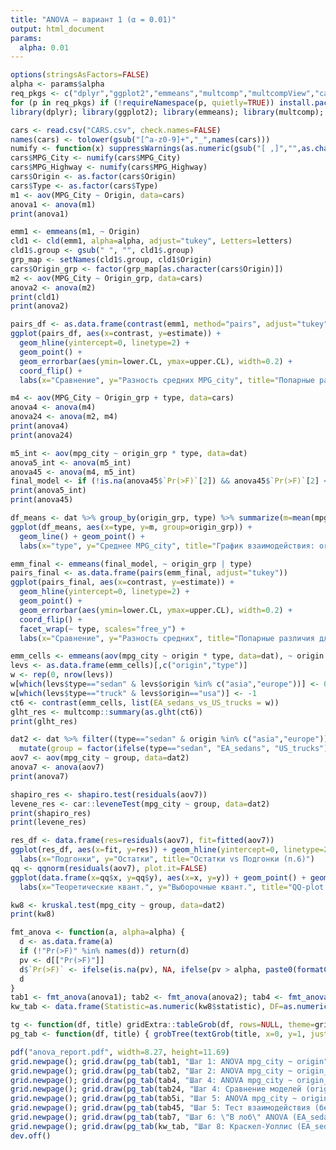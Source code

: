 ```yaml
---
title: "ANOVA — вариант 1 (α = 0.01)"
output: html_document
params:
  alpha: 0.01
---
```


```r
options(stringsAsFactors=FALSE)
alpha <- params$alpha
req_pkgs <- c("dplyr","ggplot2","emmeans","multcomp","multcompView","car","gridExtra","grid","stringr")
for (p in req_pkgs) if (!requireNamespace(p, quietly=TRUE)) install.packages(p, repos="https://cloud.r-project.org")
library(dplyr); library(ggplot2); library(emmeans); library(multcomp); library(multcompView); library(car); library(gridExtra); library(grid); library(stringr)

cars <- read.csv("CARS.csv", check.names=FALSE)
names(cars) <- tolower(gsub("[^a-z0-9]+","_",names(cars)))
numify <- function(x) suppressWarnings(as.numeric(gsub("[ ,]","",as.character(x))))
cars$MPG_City <- numify(cars$MPG_City)
cars$MPG_Highway <- numify(cars$MPG_Highway)
cars$Origin <- as.factor(cars$Origin)
cars$Type <- as.factor(cars$Type)
m1 <- aov(MPG_City ~ Origin, data=cars)
anova1 <- anova(m1)
print(anova1)
```

```r
emm1 <- emmeans(m1, ~ Origin)
cld1 <- cld(emm1, alpha=alpha, adjust="tukey", Letters=letters)
cld1$.group <- gsub(" ", "", cld1$.group)
grp_map <- setNames(cld1$.group, cld1$Origin)
cars$Origin_grp <- factor(grp_map[as.character(cars$Origin)])
m2 <- aov(MPG_City ~ Origin_grp, data=cars)
anova2 <- anova(m2)
print(cld1)
print(anova2)
```

```r
pairs_df <- as.data.frame(contrast(emm1, method="pairs", adjust="tukey", level=1-alpha))
ggplot(pairs_df, aes(x=contrast, y=estimate)) +
  geom_hline(yintercept=0, linetype=2) +
  geom_point() +
  geom_errorbar(aes(ymin=lower.CL, ymax=upper.CL), width=0.2) +
  coord_flip() +
  labs(x="Сравнение", y="Разность средних MPG_city", title="Попарные различия (99% ДИ)")
```

```r
m4 <- aov(MPG_City ~ Origin_grp + type, data=cars)
anova4 <- anova(m4)
anova24 <- anova(m2, m4)
print(anova4)
print(anova24)
```

```r
m5_int <- aov(mpg_city ~ origin_grp * type, data=dat)
anova5_int <- anova(m5_int)
anova45 <- anova(m4, m5_int)
final_model <- if (!is.na(anova45$`Pr(>F)`[2]) && anova45$`Pr(>F)`[2] < alpha) m5_int else m4
print(anova5_int)
print(anova45)

df_means <- dat %>% group_by(origin_grp, type) %>% summarize(m=mean(mpg_city), .groups="drop")
ggplot(df_means, aes(x=type, y=m, group=origin_grp)) +
  geom_line() + geom_point() +
  labs(x="type", y="Среднее MPG_city", title="График взаимодействия: origin_grp × type")

emm_final <- emmeans(final_model, ~ origin_grp | type)
pairs_final <- as.data.frame(pairs(emm_final, adjust="tukey"))
ggplot(pairs_final, aes(x=contrast, y=estimate)) +
  geom_hline(yintercept=0, linetype=2) +
  geom_point() +
  geom_errorbar(aes(ymin=lower.CL, ymax=upper.CL), width=0.2) +
  coord_flip() +
  facet_wrap(~ type, scales="free_y") +
  labs(x="Сравнение", y="Разность средних", title="Попарные различия для финальной модели (99% ДИ)")
```

```r
emm_cells <- emmeans(aov(mpg_city ~ origin * type, data=dat), ~ origin:type)
levs <- as.data.frame(emm_cells)[,c("origin","type")]
w <- rep(0, nrow(levs))
w[which(levs$type=="sedan" & levs$origin %in% c("asia","europe"))] <- 0.5
w[which(levs$type=="truck" & levs$origin=="usa")] <- -1
ct6 <- contrast(emm_cells, list(EA_sedans_vs_US_trucks = w))
glht_res <- multcomp::summary(as.glht(ct6))
print(glht_res)

dat2 <- dat %>% filter((type=="sedan" & origin %in% c("asia","europe")) | (type=="truck" & origin=="usa")) %>%
  mutate(group = factor(ifelse(type=="sedan", "EA_sedans", "US_trucks")))
aov7 <- aov(mpg_city ~ group, data=dat2)
anova7 <- anova(aov7)
print(anova7)
```

```r
shapiro_res <- shapiro.test(residuals(aov7))
levene_res <- car::leveneTest(mpg_city ~ group, data=dat2)
print(shapiro_res)
print(levene_res)

res_df <- data.frame(res=residuals(aov7), fit=fitted(aov7))
ggplot(res_df, aes(x=fit, y=res)) + geom_hline(yintercept=0, linetype=2) + geom_point() +
  labs(x="Подгонки", y="Остатки", title="Остатки vs Подгонки (п.6)")
qq <- qqnorm(residuals(aov7), plot.it=FALSE)
ggplot(data.frame(x=qq$x, y=qq$y), aes(x=x, y=y)) + geom_point() + geom_abline(slope=1, intercept=0, linetype=2) +
  labs(x="Теоретические квант.", y="Выборочные квант.", title="QQ-plot (п.6)")
```

```r
kw8 <- kruskal.test(mpg_city ~ group, data=dat2)
print(kw8)
```

```r
fmt_anova <- function(a, alpha=alpha) {
  d <- as.data.frame(a)
  if (!"Pr(>F)" %in% names(d)) return(d)
  pv <- d[["Pr(>F)"]]
  d$`Pr(>F)` <- ifelse(is.na(pv), NA, ifelse(pv > alpha, paste0(formatC(pv, format="f", digits=4), "!"), formatC(pv, format="f", digits=4)))
  d
}
tab1 <- fmt_anova(anova1); tab2 <- fmt_anova(anova2); tab4 <- fmt_anova(anova4); tab24 <- fmt_anova(anova24); tab5i <- fmt_anova(anova5_int); tab45 <- fmt_anova(anova45); tab7 <- fmt_anova(anova7)
kw_tab <- data.frame(Statistic=as.numeric(kw8$statistic), DF=as.numeric(kw8$parameter), `Pr(>Chi)`=ifelse(kw8$p.value>alpha, paste0(formatC(kw8$p.value, format="f", digits=4), "!"), formatC(kw8$p.value, format="f", digits=4)))

tg <- function(df, title) gridExtra::tableGrob(df, rows=NULL, theme=gridExtra::ttheme_minimal(core=list(fg_params=list(cex=0.8)), colhead=list(fg_params=list(fontface=2))), cols=names(df))
pg_tab <- function(df, title) { grobTree(textGrob(title, x=0, y=1, just=c("left","top"), gp=gpar(fontface=2, cex=1)), grobTree(tg(df, title)), vp=viewport(width=1, height=0.9, y=0)) }

pdf("anova_report.pdf", width=8.27, height=11.69)
grid.newpage(); grid.draw(pg_tab(tab1, "Шаг 1: ANOVA mpg_city ~ origin"))
grid.newpage(); grid.draw(pg_tab(tab2, "Шаг 2: ANOVA mpg_city ~ origin_grp"))
grid.newpage(); grid.draw(pg_tab(tab4, "Шаг 4: ANOVA mpg_city ~ origin_grp + type"))
grid.newpage(); grid.draw(pg_tab(tab24, "Шаг 4: Сравнение моделей (origin_grp vs origin_grp+type)"))
grid.newpage(); grid.draw(pg_tab(tab5i, "Шаг 5: ANOVA mpg_city ~ origin_grp * type"))
grid.newpage(); grid.draw(pg_tab(tab45, "Шаг 5: Тест взаимодействия (без vs с интеракцией)"))
grid.newpage(); grid.draw(pg_tab(tab7, "Шаг 6: \"В лоб\" ANOVA (EA_sedans vs US_trucks)"))
grid.newpage(); grid.draw(pg_tab(kw_tab, "Шаг 8: Краскел-Уоллис (EA_sedans vs US_trucks)"))
dev.off()
```
